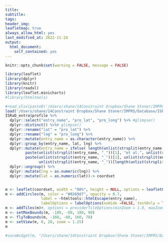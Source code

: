 ```yaml
---
title: 
subtitle: 
tags: 
header_img:
leafletmap: true
always_allow_html: yes
last_modified_at: 2022-11-24
output: 
  html_document:
    self_contained: yes
---
```


```r
knitr::opts_chunk$set(warning = FALSE, message = FALSE) 
```

```r
library(leaflet)
library(dplyr)
library(knitr)
library(readxl)
library(leaflet.minicharts)
#library(htmltools)

#read_xlsx(paste0('/Users/shane/14Constraint Dropbox/Shane Stoner/IMPRS/Database/ISRaD/LeafletWork', '/ISRaD_database_files/ISRaD_extra_list_v 2.3.6.2022-12-10.xlsx'), sheet = "profile") %>% 
load('/Users/shane/14Constraint Dropbox/Shane Stoner/IMPRS/Database/ISRaD/LeafletWork/ISRaD_database_files/ISRaD_extra_v 2.3.6.2022-12-10.rda')
ISRaD_extra$profile %>% 
  dplyr::select("entry_name", "pro_lat", "pro_long") %>% #glimpse()
  dplyr::distinct() %>%# glimpse()
  dplyr::rename("lat" = "pro_lat") %>% 
  dplyr::rename("lng" = "pro_long") %>%
  dplyr::mutate(entry_name = as.character(entry_name)) %>% 
  dplyr::group_by(entry_name, lat, lng) %>%
  dplyr::mutate(entry_name = ifelse( length(unlist(strsplit(entry_name, "_"))) == 2, 
         paste(unlist(strsplit(entry_name, "_"))[1], "et al.", unlist(strsplit(entry_name, "_"))[2]),
         paste(unlist(strsplit(entry_name, "_"))[1], unlist(strsplit(entry_name, "_"))[2], "et al.", 
               unlist(strsplit(entry_name, "_"))[length(unlist(strsplit(entry_name, "_")))]))) %>% 
  dplyr::ungroup() %>% 
  dplyr::mutate(lng = as.numeric(lng)) %>% 
  dplyr::mutate(lat = as.numeric(lat))-> coordset


m <- leaflet(coordset, width = "80%", height = NULL, options = leafletOptions(zoomSnap = 0.25, zoomDelta=0.25, minZoom = 1.0))
m <- addCircles(m, color = "#8269d7", opacity = 0.7, 
                label = ~htmltools::htmlEscape(entry_name), 
                labelOptions = labelOptions(noHide =FALSE, textOnly = TRUE, textsize = "14px", direction = "bottom", offset = c(0,5)))
m <- addTiles(m)#, options = providerTileOptions(minZoom = 1.0, maxZoom = 4))
m <- setMaxBounds(m, -180, -80, 180, 90)
m <- flyToBounds(m, -160, -60, 160, 70)
m <- setView(m, 0, 28, zoom = 1.25)
m

```

```r

#saveWidget(m, "/Users/shane/14Constraint Dropbox/Shane Stoner/IMPRS/Database/ISRaD/LeafletWork/isradleaflet.html")

```
